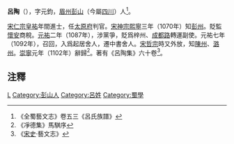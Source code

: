 '''呂陶'''（{{bd|1028年||1104年|catIdx=L吕}}），字元鈞，[[眉州|眉州]][[彭山区|彭山]]（今屬[[四川省|四川]]）人<ref>《全蜀藝文志》卷五三《呂氏族譜》</ref>。

[[宋仁宗|宋仁宗]][[皇祐|皇祐]]年間進士，任[[太原府|太原府]]判官。[[宋神宗|宋神宗]][[熙宁|熙寧]]三年（1070年）知[[彭州_(彭州市)|彭州]]。貶監[[怀安县_(宋朝)|懷安]]商稅。[[元祐_(年號)|元祐]]二年（1087年），涉黨爭，貶爲梓州、[[成都路|成都路]]轉運副使。元祐七年（1092年），召回，入爲起居舍人，遷中書舍人。[[宋哲宗|宋哲宗]]時又外放，知[[陳州|陳州]]、[[潞州|潞州]]。[[崇宁|崇寧]]元年（1102年）辭歸<ref>《凈德集》馬騏序</ref>。著有《呂陶集》六十卷<ref>《[[宋史|宋史]]·藝文志》</ref>。

==注釋==
{{Reflist}}
{{宋朝人小作品}}
[[Category:宋朝政治人物|L]]
[[Category:彭山人|Category:彭山人]]
[[Category:呂姓|Category:呂姓]]
[[Category:蜀學|Category:蜀學]]